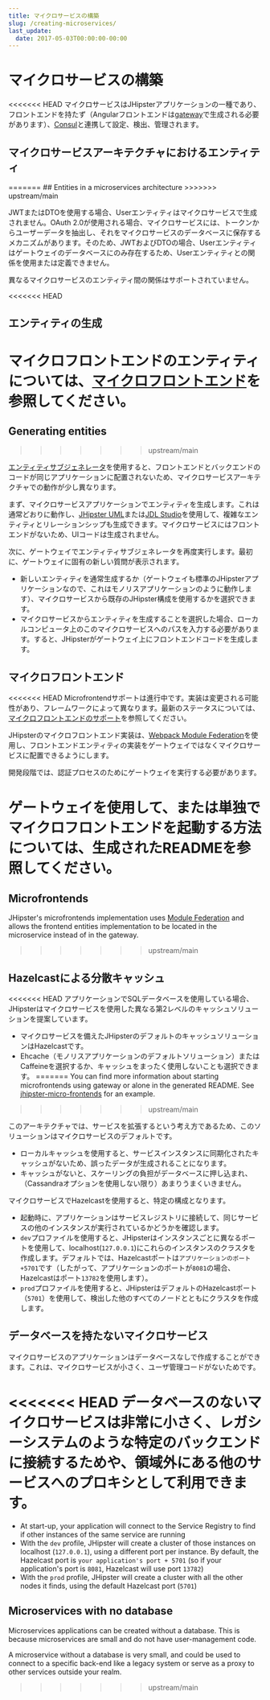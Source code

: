 ```yaml
---
title: マイクロサービスの構築
slug: /creating-microservices/
last_update:
  date: 2017-05-03T00:00:00-00:00
---
```


# <i class="fa fa-bolt"></i> マイクロサービスの構築

<<<<<<< HEAD
マイクロサービスはJHipsterアプリケーションの一種であり、フロントエンドを持たず（Angularフロントエンドは[gateway](/api-gateway/)で生成される必要があります）、[Consul](/consul/)と連携して設定、検出、管理されます。

<h2 id="entities">マイクロサービスアーキテクチャにおけるエンティティ</h2>
=======
## Entities in a microservices architecture
>>>>>>> upstream/main

JWTまたはDTOを使用する場合、Userエンティティはマイクロサービスで生成されません。OAuth 2.0が使用される場合、マイクロサービスには、トークンからユーザーデータを抽出し、それをマイクロサービスのデータベースに保存するメカニズムがあります。そのため、JWTおよびDTOの場合、Userエンティティはゲートウェイのデータベースにのみ存在するため、Userエンティティとの関係を使用または定義できません。

異なるマイクロサービスのエンティティ間の関係はサポートされていません。

<<<<<<< HEAD
<h2 id="generating_entities">エンティティの生成</h2>

マイクロフロントエンドのエンティティについては、[マイクロフロントエンド](#microfrontends)を参照してください。
=======
## Generating entities
>>>>>>> upstream/main

[エンティティサブジェネレータ](/creating-an-entity/)を使用すると、フロントエンドとバックエンドのコードが同じアプリケーションに配置されないため、マイクロサービスアーキテクチャでの動作が少し異なります。

まず、マイクロサービスアプリケーションでエンティティを生成します。これは通常どおりに動作し、[JHipster UML](/jhipster-uml/)または[JDL Studio](https://start.jhipster.tech/jdl-studio/)を使用して、複雑なエンティティとリレーションシップも生成できます。マイクロサービスにはフロントエンドがないため、UIコードは生成されません。

次に、ゲートウェイでエンティティサブジェネレータを再度実行します。最初に、ゲートウェイに固有の新しい質問が表示されます。

- 新しいエンティティを通常生成するか（ゲートウェイも標準のJHipsterアプリケーションなので、これはモノリスアプリケーションのように動作します）、マイクロサービスから既存のJHipster構成を使用するかを選択できます。
- マイクロサービスからエンティティを生成することを選択した場合、ローカルコンピュータ上のこのマイクロサービスへのパスを入力する必要があります。すると、JHipsterがゲートウェイ上にフロントエンドコードを生成します。

## マイクロフロントエンド

<<<<<<< HEAD
Microfrontendサポートは進行中です。実装は変更される可能性があり、フレームワークによって異なります。最新のステータスについては、[マイクロフロントエンドのサポート](https://github.com/jhipster/generator-jhipster/issues/17031)を参照してください。

JHipsterのマイクロフロントエンド実装は、[Webpack Module Federation](https://webpack.js.org/concepts/module-federation/)を使用し、フロントエンドエンティティの実装をゲートウェイではなくマイクロサービスに配置できるようにします。

開発段階では、認証プロセスのためにゲートウェイを実行する必要があります。

ゲートウェイを使用して、または単独でマイクロフロントエンドを起動する方法については、生成されたREADMEを参照してください。
=======
## Microfrontends

JHipster's microfrontends implementation uses [Module Federation](https://module-federation.io/) and allows the frontend entities implementation to be located in the microservice instead of in the gateway.
>>>>>>> upstream/main

<h2 id="hazelcast">Hazelcastによる分散キャッシュ</h2>

<<<<<<< HEAD
アプリケーションでSQLデータベースを使用している場合、JHipsterはマイクロサービスを使用した異なる第2レベルのキャッシュソリューションを提案しています。

- マイクロサービスを備えたJHipsterのデフォルトのキャッシュソリューションはHazelcastです。
- Ehcache（モノリスアプリケーションのデフォルトソリューション）またはCaffeineを選択するか、キャッシュをまったく使用しないことも選択できます。
=======
You can find more information about starting microfrontends using gateway or alone in the generated README. See [jhipster-micro-frontends](https://github.com/mraible/jhipster-micro-frontends) for an example.
>>>>>>> upstream/main

このアーキテクチャでは、サービスを拡張するという考え方であるため、このソリューションはマイクロサービスのデフォルトです。

- ローカルキャッシュを使用すると、サービスインスタンスに同期化されたキャッシュがないため、誤ったデータが生成されることになります。
- キャッシュがないと、スケーリングの負担がデータベースに押し込まれ、（Cassandraオプションを使用しない限り）あまりうまくいきません。

マイクロサービスでHazelcastを使用すると、特定の構成となります。

- 起動時に、アプリケーションはサービスレジストリに接続して、同じサービスの他のインスタンスが実行されているかどうかを確認します。
- `dev`プロファイルを使用すると、JHipsterはインスタンスごとに異なるポートを使用して、localhost(`127.0.0.1`)にこれらのインスタンスのクラスタを作成します。デフォルトでは、Hazelcastポートは`アプリケーションのポート+5701`です（したがって、アプリケーションのポートが`8081`の場合、Hazelcastはポート`13782`を使用します）。
- `prod`プロファイルを使用すると、JHipsterはデフォルトのHazelcastポート（`5701`）を使用して、検出した他のすべてのノードとともにクラスタを作成します。

<h2 id="no_database">データベースを持たないマイクロサービス</h2>

マイクロサービスのアプリケーションはデータベースなしで作成することができます。これは、マイクロサービスが小さく、ユーザ管理コードがないためです。

<<<<<<< HEAD
データベースのないマイクロサービスは非常に小さく、レガシーシステムのような特定のバックエンドに接続するためや、領域外にある他のサービスへのプロキシとして利用できます。
=======
- At start-up, your application will connect to the Service Registry to find if other instances of the same service are running
- With the `dev` profile, JHipster will create a cluster of those instances on localhost (`127.0.0.1`),  using a different port per instance. By default, the Hazelcast port is `your application's port + 5701` (so if your application's port is `8081`, Hazelcast will use port `13782`)
- With the `prod` profile, JHipster will create a cluster with all the other nodes it finds, using the default Hazelcast port (`5701`)

## Microservices with no database

Microservices applications can be created without a database. This is because microservices are small and do not have user-management code.

A microservice without a database is very small, and could be used to connect to a specific back-end like a legacy system or serve as a proxy to other services outside your realm.
>>>>>>> upstream/main

